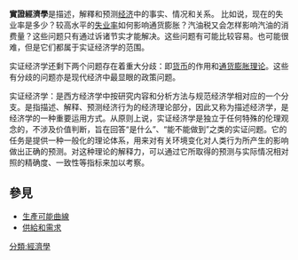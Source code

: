 '''實證經濟學'''是描述，解釋和预测[[经济|经济]]中的事实、情况和关系。
比如说，现在的失业率是多少？较高水平的[[失业率|失业率]]如何影响通货膨胀？汽油税又会怎样影响汽油的消费量？这些问题只有通过诉诸节实才能解决。这些问题有可能比较容易。也可能很难，但是它们都属于实证经济学的范围。

实证经济学还剩下两个问题存在着重大分歧：即[[货币|货币]]的作用和[[通货膨胀理论|通货膨胀理论]]。这些有分歧的问题亦是现代经济中最显眼的政策问题。

实证经济学：是西方经济学中按研究内容和分析方法与规范经济学相对应的一个分支。是指描述、解释、预测经济行为的经济理论部分，因此又称为描述经济学，是经济学的一种重要运用方式。从原则上说，实证经济学是独立于任何特殊的伦理观念的，不涉及价值判断，旨在回答“是什么”、“能不能做到”之类的实证问题。它的任务是提供一种一般化的理论体系，用来对有关环境变化对人类行为所产生的影响做出正确的预测。对这种理论的解释力，可以通过它所取得的预测与实际情况相对照的精确度、一致性等指标来加以考察。

==參見==
*[[生產可能曲線|生產可能曲線]]
*[[供給和需求|供給和需求]]

{{econ-stub}}

[[分類:經濟學|分類:經濟學]]